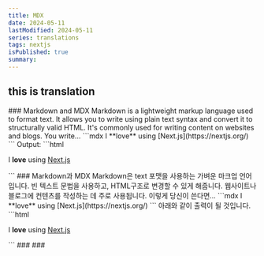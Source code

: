 ```yaml
---
title: MDX
date: 2024-05-11
lastModified: 2024-05-11
series: translations
tags: nextjs
isPublished: true
summary: 
---
```



## this is translation

<Translation>
  <Translation.English>
      ### Markdown and MDX
      Markdown is a lightweight markup language used to format text. It allows you to write using plain text syntax and convert it to structurally valid HTML. It's commonly used for writing content on websites and blogs.
      You write...
      ```mdx
      I **love** using [Next.js](https://nextjs.org/)
      ```
      Output:
      ```html
      <p>I <strong>love</strong> using <a href="https://nextjs.org/">Next.js</a></p>
      ```
  </Translation.English>
  <Translation.Korean>
      ### Markdown과 MDX
      Markdown은 text 포맷을 사용하는 가벼운 마크업 언어입니다. 빈 텍스트 문법을 사용하고, HTML구조로 변경할 수 있게 해줍니다. 웹사이트나 블로그에 컨텐츠를 작성하는 데 주로 사용됩니다.
      이렇게 당신이 쓴다면...
      ```mdx
      I **love** using [Next.js](https://nextjs.org/)
      ```
      아래와 같이 출력이 될 것입니다.
      ```html
      <p>I <strong>love</strong> using <a href="https://nextjs.org/">Next.js</a></p>
      ```
  </Translation.Korean>
</Translation>

<Translation>
  <Translation.English>
      ### 
  </Translation.English>
  <Translation.Korean>
      ### 
  </Translation.Korean>
</Translation>